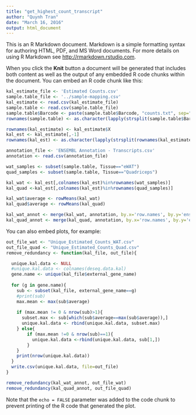 ```yaml
---
title: "get_highest_count_transcript"
author: "Quynh Tran"
date: "March 16, 2016"
output: html_document
---
```


This is an R Markdown document. Markdown is a simple formatting syntax for authoring HTML, PDF, and MS Word documents. For more details on using R Markdown see <http://rmarkdown.rstudio.com>.

When you click the **Knit** button a document will be generated that includes both content as well as the output of any embedded R code chunks within the document. You can embed an R code chunk like this:

```r
kal_estimate_file <- 'Estimated Counts.csv'
sample.table_file <- '../sample-mapping.csv'
kal_estimate <- read.csv(kal_estimate_file)
sample.table <- read.csv(sample.table_file)
sample.table$Barcode <- paste(sample.table$Barcode, "counts.txt", sep="-")
rownames(sample.table) <- as.character(lapply(strsplit(sample.table$Barcode, "-"), "[[",1))

rownames(kal_estimate) <- kal_estimate$X
kal_est <- kal_estimate[,-1]
rownames(kal_est) <- as.character(lapply(strsplit(rownames(kal_estimate), "\\."), "[[", 1))

annotation_file <- 'ENSEMBL Annotation - Transcripts.csv'
annotation <- read.csv(annotation_file)

wat_samples <- subset(sample.table, Tissue=="eWAT")
quad_samples <- subset(sample.table, Tissue=="Quadriceps")

kal_wat <- kal_est[,colnames(kal_est)%in%rownames(wat_samples)]
kal_quad <-kal_est[,colnames(kal_est)%in%rownames(quad_samples)]

kal_wat$average <- rowMeans(kal_wat)
kal_quad$average <- rowMeans(kal_quad)

kal_wat_annot <- merge(kal_wat, annotation, by.x='row.names', by.y='ensembl_transcript_id')
kal_quad_annot <- merge(kal_quad, annotation, by.x='row.names', by.y='ensembl_transcript_id')

```

You can also embed plots, for example:

```r
out_file_wat <- "Unique_Estimated_Counts_WAT.csv"
out_file_quad <- "Unique_Estimated_Counts_Quad.csv"
remove_redundancy <- function(kal_file, out_file){

  unique.kal.data <- NULL
  #unique.kal.data <- colnames(deseq.data.kal)
  gene.name <- unique(kal_file$external_gene_name)
  
  for (g in gene.name){
    sub <- subset(kal_file, external_gene_name==g)
    #print(sub)
    max.mean <- max(sub$average)
   
    if (max.mean != 0 & nrow(sub)>1){
      subset.max <- sub[which(sub$average==max(sub$average)),]
      unique.kal.data <- rbind(unique.kal.data, subset.max)
    } else{
        if (max.mean !=0 & nrow(sub)==1){
          unique.kal.data <-rbind(unique.kal.data, sub[1,])
        }
    }
    print(nrow(unique.kal.data))
  }
  write.csv(unique.kal.data, file=out_file)
}

remove_redundancy(kal_wat_annot, out_file_wat)
remove_redundancy(kal_quad_annot, out_file_quad)
```

Note that the `echo = FALSE` parameter was added to the code chunk to prevent printing of the R code that generated the plot.
